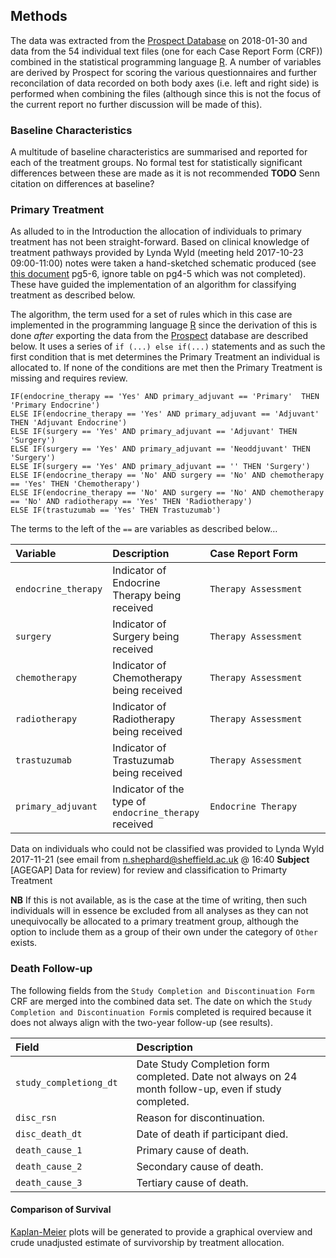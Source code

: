 ## Methods

The data was extracted from the [Prospect Database](https://www.ctru-prospect.shef.ac.uk) on 2018-01-30 and data from the 54 individual text files (one for each Case Report Form (CRF)) combined in the statistical programming language [R](https://www.r-project.org/).  A number of variables are derived by Prospect for scoring the various questionnaires and further reconcilation of data recorded on both body axes (i.e. left and right side) is performed when combining the files (although since this is not the focus of the current report no further discussion will be made of this).

### Baseline Characteristics

A multitude of baseline characteristics are summarised and reported for each of the treatment groups.  No formal test for statistically significant differences between these are made as it is not recommended **TODO** Senn citation on differences at baseline?

### Primary Treatment

As alluded to in the Introduction the allocation of individuals to primary treatment has not been straight-forward.  Based on clinical knowledge of treatment pathways provided by Lynda Wyld (meeting held 2017-10-23 09:00-11:00) notes were taken a hand-sketched schematic produced (see [this document](https://docs.google.com/document/d/1xSykX3mYtWoFng3gmf05Xjk7OX5WtfqV2RyRyvvvAcs/edit?usp=sharing) pg5-6, ignore table on pg4-5 which was not completed).  These have guided the implementation of an algorithm for classifying treatment as described below.

The algorithm, the term used for a set of rules which in this case are implemented in the programming language [R](https://www.r-project.org/) since the derivation of this is done *after* exporting the data from the [Prospect](https://www.ctru-prospect.shef.ac.uk/) database are described below.  It uses a series of `if (...) else if(...)` statements and as such the first condition that is met determines the Primary Treatment an individual is allocated to.  If none of the conditions are met then the Primary Treatment is missing and requires review.

    IF(endocrine_therapy == 'Yes' AND primary_adjuvant == 'Primary'  THEN 'Primary Endocrine')
    ELSE IF(endocrine_therapy == 'Yes' AND primary_adjuvant == 'Adjuvant' THEN 'Adjuvant Endocrine')
    ELSE IF(surgery == 'Yes' AND primary_adjuvant == 'Adjuvant' THEN 'Surgery')
    ELSE IF(surgery == 'Yes' AND primary_adjuvant == 'Neoddjuvant' THEN 'Surgery')
    ELSE IF(surgery == 'Yes' AND primary_adjuvant == '' THEN 'Surgery')
    ELSE IF(endocrine_therapy == 'No' AND surgery == 'No' AND chemotherapy == 'Yes' THEN 'Chemotherapy')
    ELSE IF(endocrine_therapy == 'No' AND surgery == 'No' AND chemotherapy == 'No' AND radiotherapy == 'Yes' THEN 'Radiotherapy')
    ELSE IF(trastuzumab == 'Yes' THEN Trastuzumab')


The terms to the left of the `==` are variables as described below...

| Variable | Description | Case Report Form |
|:---------|:------------|:-----------------|
| `endocrine_therapy` | Indicator of Endocrine Therapy being received | `Therapy Assessment` |
| `surgery` | Indicator of Surgery being received | `Therapy Assessment` |
| `chemotherapy` | Indicator of Chemotherapy being received | `Therapy Assessment` |
| `radiotherapy` | Indicator of Radiotherapy being received | `Therapy Assessment` |
| `trastuzumab` | Indicator of Trastuzumab being received | `Therapy Assessment` |
| `primary_adjuvant` | Indicator of the type of `endocrine_therapy` received | `Endocrine Therapy` |


Data on individuals who could not be classified was provided to Lynda Wyld 2017-11-21 (see email from [n.shephard@sheffield.ac.uk](mailto:n.shephard@sheffield.ac.uk) @ 16:40 **Subject** [AGEGAP] Data for review) for review and classification to Primarty Treatment

**NB** If this is not available, as is the case at the time of writing, then such individuals will in essence be excluded from all analyses as they can not unequivocally be allocated to a primary treatment group, although the option to include them as a group of their own under the category of `Other` exists.

### Death Follow-up

The following fields from the `Study Completion and Discontinuation Form` CRF are merged into the combined data set.  The date on which the `Study Completion and Discontinuation Form `is completed is required because it does not always align with the two-year follow-up (see results).

| Field      | Description       |
|:-----------|:------------------|
| `study_completiong_dt`        | Date Study Completion form completed. Date not always on 24 month follow-up, even if study completed.    |
| `disc_rsn` | Reason for discontinuation. |
| `disc_death_dt` | Date of death if participant died. |
| `death_cause_1` | Primary cause of death. |
| `death_cause_2` | Secondary cause of death. |
| `death_cause_3` | Tertiary cause of death. |

#### Comparison of Survival

[Kaplan-Meier]() plots will be generated to provide a graphical overview and crude unadjusted estimate of survivorship by treatment allocation.
